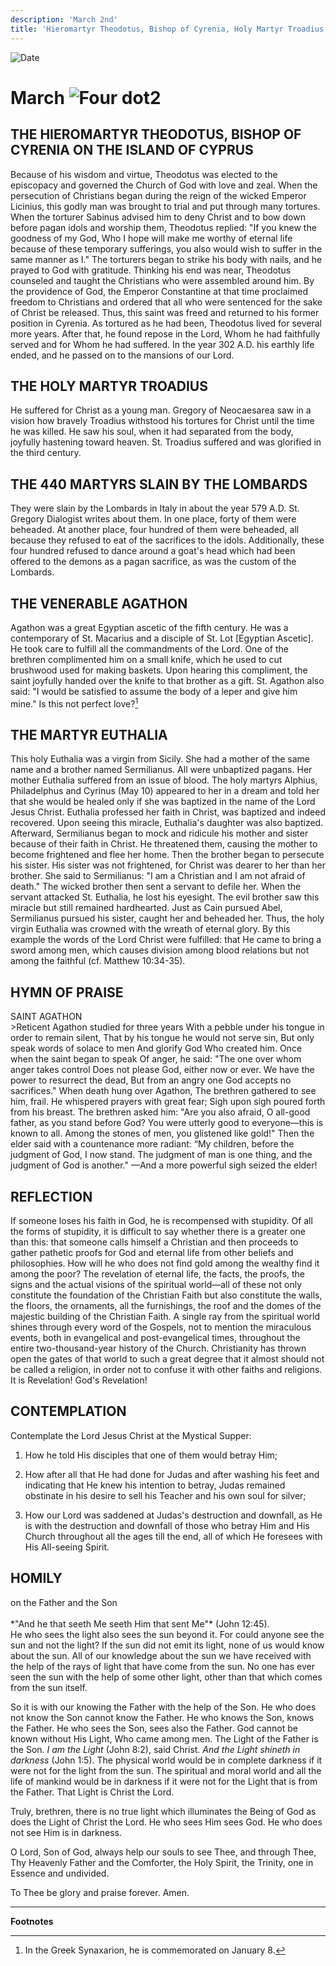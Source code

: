 ```yaml
---
description: 'March 2nd'
title: 'Hieromartyr Theodotus, Bishop of Cyrenia, Holy Martyr Troadius, The 440 Martyrs slain by the Lombards, Venerable Agathon, Martyr Euthalia'
---
```


<CustomPaginator />
<RunningHead />

<Image src="/title-imprint.png" height={68} width={50} alt="Date" className="title-imprint"/>

# <div id="date">March <Image className="four-dot" src="/four-dot.png" height={15} width={15} alt="Four dot" />2</div>

## THE HIEROMARTYR THEODOTUS, BISHOP OF CYRENIA ON THE ISLAND OF CYPRUS

Because of his wisdom and virtue, Theodotus was elected to the episcopacy and governed the Church of God with love and zeal. When the persecution of Christians began during the reign of the wicked Emperor Licinius, this godly man was brought to trial and put through many tortures. When the torturer Sabinus advised him to deny Christ and to bow down before pagan idols and worship them, Theodotus replied: "If you knew the goodness of my God, Who I hope will make me worthy of eternal life because of these temporary sufferings, you also would wish to suffer in the same manner as I." The torturers began to strike his body with nails, and he prayed to God with gratitude. Thinking his end was near, Theodotus counseled and taught the Christians who were assembled around him. By the providence of God, the Emperor Constantine at that time proclaimed freedom to Christians and ordered that all who were sentenced for the sake of Christ be released. Thus, this saint was freed and returned to his former position in Cyrenia. As tortured as he had been, Theodotus lived for several more years. After that, he found repose in the Lord, Whom he had faithfully served and for Whom he had suffered. In the year 302 A.D. his earthly life ended, and he passed on to the mansions of our Lord.

## THE HOLY MARTYR TROADIUS

He suffered for Christ as a young man. Gregory of Neocaesarea saw in a vision how bravely Troadius withstood his tortures for Christ until the time he was killed. He saw his soul, when it had separated from the body, joyfully hastening toward heaven. St. Troadius suffered and was glorified in the third century.

## THE 440 MARTYRS SLAIN BY THE LOMBARDS

They were slain by the Lombards in Italy in about the year 579 A.D. St. Gregory Dialogist writes about them. In one place, forty of them were beheaded. At another place, four hundred of them were beheaded, all because they refused to eat of the sacrifices to the idols. Additionally, these four hundred refused to dance around a goat's head which had been offered to the demons as a pagan sacrifice, as was the custom of the Lombards.

## THE VENERABLE AGATHON

Agathon was a great Egyptian ascetic of the fifth century. He was a contemporary of St. Macarius and a disciple of St. Lot [Egyptian Ascetic]. He took care to fulfill all the commandments of the Lord. One of the brethren complimented him on a small knife, which he used to cut brushwood used for making baskets. Upon hearing this compliment, the saint joyfully handed over the knife to that brother as a gift. St. Agathon also said: "I would be satisfied to assume the body of a leper and give him mine." Is this not perfect love?[^1]

## THE MARTYR EUTHALIA

This holy Euthalia was a virgin from Sicily. She had a mother of the same name and a brother named Sermilianus. All were unbaptized pagans. Her mother Euthalia suffered from an issue of blood. The holy martyrs Alphius, Philadelphus and Cyrinus (May 10) appeared to her in a dream and told her that she would be healed only if she was baptized in the name of the Lord Jesus Christ. Euthalia professed her faith in Christ, was baptized and indeed recovered. Upon seeing this miracle, Euthalia's daughter was also baptized. Afterward, Sermilianus began to mock and ridicule his mother and sister because of their faith in Christ. He threatened them, causing the mother to become frightened and flee her home. Then the brother began to persecute his sister. His sister was not frightened, for Christ was dearer to her than her brother. She said to Sermilianus: "I am a Christian and I am not afraid of death." The wicked brother then sent a servant to defile her. When the servant attacked St. Euthalia, he lost his eyesight. The evil brother saw this miracle but still remained hardhearted. Just as Cain pursued Abel, Sermilianus pursued his sister, caught her and beheaded her. Thus, the holy virgin Euthalia was crowned with the wreath of eternal glory. By this example the words of the Lord Christ were fulfilled: that He came to bring a sword among men, which causes division among blood relations but not among the faithful (cf. Matthew 10:34-35).


## HYMN OF PRAISE
<div style={{textAlign:'center', color:'crimson', fontWeight:'bold'}}>
SAINT AGATHON
</div>
>Reticent Agathon studied for three years  
With a pebble under his tongue in order to remain silent,  
That by his tongue he would not serve sin,  
But only speak words of solace to men  
And glorify God Who created him.  
Once when the saint began to speak  
Of anger, he said: "The one over whom anger takes control  
Does not please God, either now or ever.  
We have the power to resurrect the dead,  
But from an angry one God accepts no sacrifices."  
When death hung over Agathon,  
The brethren gathered to see him, frail.  
He whispered prayers with great fear;  
Sigh upon sigh poured forth from his breast.  
The brethren asked him: "Are you also afraid,  
O all-good father, as you stand before God?  
You were utterly good to everyone—this is known to all.  
Among the stones of men, you glistened like gold!"  
Then the elder said with a countenance more radiant:  
“My children, before the judgment of God, I now stand.  
The judgment of man is one thing, and the judgment of God is another."  
—And a more powerful sigh seized the elder!  


## REFLECTION

If someone loses his faith in God, he is recompensed with stupidity. Of all the forms of stupidity, it is difficult to say whether there is a greater one than this: that someone calls himself a Christian and then proceeds to gather pathetic proofs for God and eternal life from other beliefs and philosophies. How will he who does not find gold among the wealthy find it among the poor? The revelation of eternal life, the facts, the proofs, the signs and the actual visions of the spiritual world—all of these not only constitute the foundation of the Christian Faith but also constitute the walls, the floors, the ornaments, all the furnishings, the roof and the domes of the majestic building of the Christian Faith. A single ray from the spiritual world shines through every word of the Gospels, not to mention the miraculous events, both in evangelical and post-evangelical times, throughout the entire two-thousand-year history of the Church. Christianity has thrown open the gates of that world to such a great degree that it almost should not be called a religion, in order not to confuse it with other faiths and religions. It is Revelation! God's Revelation!


## CONTEMPLATION

Contemplate the Lord Jesus Christ at the Mystical Supper:

1. How he told His disciples that one of them would betray Him;

2. How after all that He had done for Judas and after washing his feet and indicating that He knew his intention to betray, Judas remained obstinate in his desire to sell his Teacher and his own soul for silver;

3. How our Lord was saddened at Judas's destruction and downfall, as He is with the destruction and downfall of those who betray Him and His Church throughout all the ages till the end, all of which He foresees with His All-seeing Spirit.


## HOMILY
<div style={{textAlign:'center', color:'crimson', fontWeight:'bold'}}>
on the Father and the Son
</div><br />
<div style={{textAlign:'right'}}>
*"And he that seeth Me seeth Him that sent Me"* (John 12:45).
</div>
He who sees the light also sees the sun beyond it. For could anyone see the sun and not the light? If the sun did not emit its light, none of us would know about the sun. All of our knowledge about the sun we have received with the help of the rays of light that have come from the sun. No one has ever seen the sun with the help of some other light, other than that which comes from the sun itself.

So it is with our knowing the Father with the help of the Son. He who does not know the Son cannot know the Father. He who knows the Son, knows the Father. He who sees the Son, sees also the Father. God cannot be known without His Light, Who came among men. The Light of the Father is the Son. *I am the Light* (John 8:2), said Christ. *And the Light shineth in darkness* (John 1:5). The physical world would be in complete darkness if it were not for the light from the sun. The spiritual and moral world and all the life of mankind would be in darkness if it were not for the Light that is from the Father. That Light is Christ the Lord.

Truly, brethren, there is no true light which illuminates the Being of God as does the Light of Christ the Lord. He who sees Him sees God. He who does not see Him is in darkness.

O Lord, Son of God, always help our souls to see Thee, and through Thee, Thy Heavenly Father and the Comforter, the Holy Spirit, the Trinity, one in Essence and undivided.

To Thee be glory and praise forever. Amen.

---

**Footnotes**

[^1]: In the Greek Synaxarion, he is commemorated on January 8.
